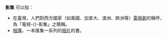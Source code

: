 '''影集''' 可以指：
*在臺灣，人們對西方國家（如美國、加拿大、澳洲、歐洲等）[[電視劇|電視劇]]的稱呼，為「電視-{}-影集」之簡稱。
*[[相簿|相簿]]，一本匯集一系列的[[相片|相片]]的書。
{{disambig|Cat=二字消歧義}}